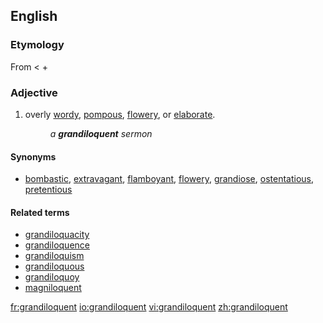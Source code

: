 ==English==
===Etymology===
From {{L.}} {{term|grandiloquus}} < {{term|grandis|grandis|great, full}} + {{term|loquor|loquor|speak}}

===Adjective===
{{en-adj}}

# {{context|of a person, their language or writing}} overly [[wordy]], [[pompous]], [[flowery]], or [[elaborate]].
#: ''a '''grandiloquent''' sermon''

====Synonyms====
*{{snese|overly wordy or elaborate}} [[bombastic]], [[extravagant]], [[flamboyant]], [[flowery]], [[grandiose]], [[ostentatious]], [[pretentious]]

====Related terms====
*[[grandiloquacity]]
*[[grandiloquence]]
*[[grandiloquism]]
*[[grandiloquous]]
*[[grandiloquoy]]
*[[magniloquent]]

[[fr:grandiloquent]]
[[io:grandiloquent]]
[[vi:grandiloquent]]
[[zh:grandiloquent]]
